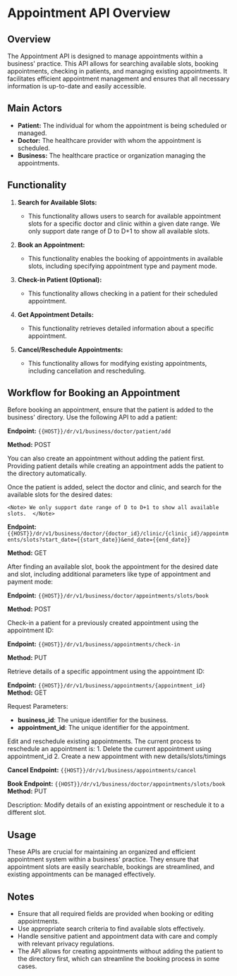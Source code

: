 # Appointment API Overview

## Overview
The Appointment API is designed to manage appointments within a business' practice. This API allows for searching available slots, booking appointments, checking in patients, and managing existing appointments. It facilitates efficient appointment management and ensures that all necessary information is up-to-date and easily accessible.

## Main Actors
* **Patient:** The individual for whom the appointment is being scheduled or managed.
* **Doctor:** The healthcare provider with whom the appointment is scheduled.
* **Business:** The healthcare practice or organization managing the appointments.

## Functionality
1. **Search for Available Slots:**
   - This functionality allows users to search for available appointment slots for a specific doctor and clinic within a given date range.
    <Note> We only support date range of D to D+1 to show all available slots. </Note>

2. **Book an Appointment:**
   - This functionality enables the booking of appointments in available slots, including specifying appointment type and payment mode.

3. **Check-in Patient (Optional):**
   - This functionality allows checking in a patient for their scheduled appointment.

4. **Get Appointment Details:**
   - This functionality retrieves detailed information about a specific appointment.

5. **Cancel/Reschedule Appointments:**
   - This functionality allows for modifying existing appointments, including cancellation and rescheduling.

## Workflow for Booking an Appointment
<Steps>
<Step title="Add Patient to Business' Directory (if not present)">
Before booking an appointment, ensure that the patient is added to the business' directory. Use the following API to add a patient:

**Endpoint:** `{{HOST}}/dr/v1/business/doctor/patient/add`

**Method:** POST

<Note> You can also create an appointment without adding the patient first. Providing patient details while creating an appointment adds the patient to the directory automatically. </Note>
</Step>

<Step title="Search for Available Slots">
Once the patient is added, select the doctor and clinic, and search for the available slots for the desired dates:

    <Note> We only support date range of D to D+1 to show all available slots.  </Note>
**Endpoint:** `{{HOST}}/dr/v1/business/doctor/{doctor_id}/clinic/{clinic_id}/appointments/slots?start_date={{start_date}}&end_date={{end_date}}`

**Method:** GET
</Step>

<Step title="Book an Appointment Slot">
After finding an available slot, book the appointment for the desired date and slot, including additional parameters like type of appointment and payment mode:

**Endpoint:** `{{HOST}}/dr/v1/business/doctor/appointments/slots/book`

**Method:** POST
</Step>

<Step title="Check-In Patient for Appointment (Optional)">
Check-in a patient for a previously created appointment using the appointment ID:

**Endpoint:** `{{HOST}}/dr/v1/business/appointments/check-in`

**Method:** PUT
</Step>

<Step title="Get Appointment Details">
Retrieve details of a specific appointment using the appointment ID:

**Endpoint:** `{{HOST}}/dr/v1/business/appointments/{appointment_id}`
**Method:** GET

Request Parameters:
* **business_id**: The unique identifier for the business.
* **appointment_id**: The unique identifier for the appointment.
</Step>

<Step title="Edit and Reschedule Appointments">
Edit and reschedule existing appointments. The current process to reschedule an appointment is:
1. Delete the current appointment using appointment_id
2. Create a new appointment with new details/slots/timings

**Cancel Endpoint:** `{{HOST}}/dr/v1/business/appointments/cancel`

**Book Endpoint:** `{{HOST}}/dr/v1/business/doctor/appointments/slots/book`
**Method:** PUT

Description: Modify details of an existing appointment or reschedule it to a different slot.
</Step>
</Steps>

## Usage
These APIs are crucial for maintaining an organized and efficient appointment system within a business' practice. They ensure that appointment slots are easily searchable, bookings are streamlined, and existing appointments can be managed effectively.

## Notes
* Ensure that all required fields are provided when booking or editing appointments.
* Use appropriate search criteria to find available slots effectively.
* Handle sensitive patient and appointment data with care and comply with relevant privacy regulations.
* The API allows for creating appointments without adding the patient to the directory first, which can streamline the booking process in some cases.